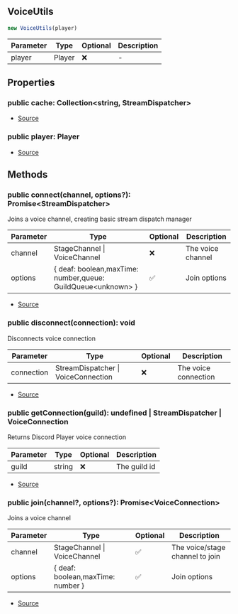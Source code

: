 ## VoiceUtils

```typescript
new VoiceUtils(player)
```
| Parameter | Type | Optional | Description |
| ----------- | ----------- | ----------- | ----------- |
| player | Player | ❌ | - |

## Properties
### public  cache: Collection\<string, StreamDispatcher>
- [Source](https://github.com/Androz2091/discord-player/blob/e6e6eb7/packages/discord-player/src/VoiceInterface/VoiceUtils.ts#L9)
### public  player: Player
- [Source](https://github.com/Androz2091/discord-player/blob/e6e6eb7/packages/discord-player/src/VoiceInterface/VoiceUtils.ts#L15)
## Methods
### public  connect(channel, options?): Promise\<StreamDispatcher>
Joins a voice channel, creating basic stream dispatch manager




| Parameter | Type | Optional | Description |
| ----------- | ----------- | ----------- | ----------- |
| channel | StageChannel \| VoiceChannel | ❌ | The voice channel |
| options | \{ deaf: boolean,maxTime: number,queue: GuildQueue\<unknown> } | ✅ | Join options |


- [Source](https://github.com/Androz2091/discord-player/blob/e6e6eb7/packages/discord-player/src/VoiceInterface/VoiceUtils.ts#L29)
### public  disconnect(connection): void
Disconnects voice connection




| Parameter | Type | Optional | Description |
| ----------- | ----------- | ----------- | ----------- |
| connection | StreamDispatcher \| VoiceConnection | ❌ | The voice connection |


- [Source](https://github.com/Androz2091/discord-player/blob/e6e6eb7/packages/discord-player/src/VoiceInterface/VoiceUtils.ts#L73)
### public  getConnection(guild): undefined \| StreamDispatcher \| VoiceConnection
Returns Discord Player voice connection




| Parameter | Type | Optional | Description |
| ----------- | ----------- | ----------- | ----------- |
| guild | string | ❌ | The guild id |


- [Source](https://github.com/Androz2091/discord-player/blob/e6e6eb7/packages/discord-player/src/VoiceInterface/VoiceUtils.ts#L88)
### public  join(channel?, options?): Promise\<VoiceConnection>
Joins a voice channel




| Parameter | Type | Optional | Description |
| ----------- | ----------- | ----------- | ----------- |
| channel | StageChannel \| VoiceChannel | ✅ | The voice/stage channel to join |
| options | \{ deaf: boolean,maxTime: number } | ✅ | Join options |


- [Source](https://github.com/Androz2091/discord-player/blob/e6e6eb7/packages/discord-player/src/VoiceInterface/VoiceUtils.ts#L50)